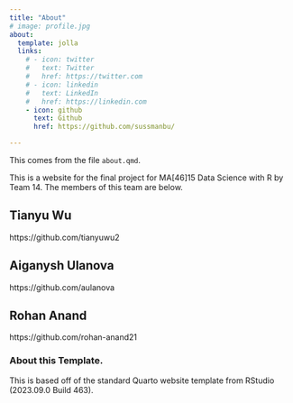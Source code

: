 ```yaml
---
title: "About"
# image: profile.jpg
about:
  template: jolla
  links:
    # - icon: twitter
    #   text: Twitter
    #   href: https://twitter.com
    # - icon: linkedin
    #   text: LinkedIn
    #   href: https://linkedin.com
    - icon: github
      text: Github
      href: https://github.com/sussmanbu/

---
```



This comes from the file `about.qmd`.

This is a website for the final project for MA[46]15 Data Science with R by Team 14.
The members of this team are below.

## Tianyu Wu

https://github.com/tianyuwu2

## Aiganysh Ulanova
https://github.com/aulanova

## Rohan Anand
https://github.com/rohan-anand21


<!-- Please leave in the information below -->

### About this Template.

This is based off of the standard Quarto website template from RStudio (2023.09.0 Build 463).
